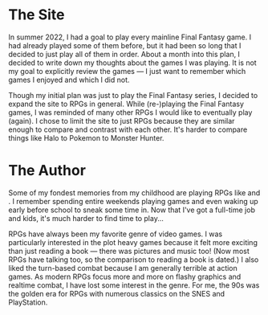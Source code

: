 # The Site

In summer 2022, I had a goal to play every mainline Final Fantasy game. I had already played some of them before, but it
had been so long that I decided to just play all of them in order. About a month into this plan, I decided to write
down my thoughts about the games I was playing. It is not my goal to explicitly review the games &mdash; I just want to
remember which games I enjoyed and which I did not.

Though my initial plan was just to play the Final Fantasy series, I decided to expand the site to RPGs in general.
While (re-)playing the Final Fantasy games, I was reminded of many other RPGs I would like to eventually play (again).
I chose to limit the site to just RPGs because they are similar enough to compare and contrast with each other. It's
harder to compare things like Halo to Pokemon to Monster Hunter.

# The Author

Some of my fondest memories from my childhood are playing RPGs like <GameLink slug="final_fantasy_vi" /> and
<GameLink slug="chrono_trigger" />. I remember spending entire weekends playing games and even waking up early before
school to sneak some time in. Now that I've got a full-time job and kids, it's much harder to find time to play...

RPGs have always been my favorite genre of video games. I was particularly interested in the plot heavy games because
it felt more exciting than just reading a book &mdash; there was pictures and music too! (Now most RPGs have talking
too, so the comparison to reading a book is dated.) I also liked the turn-based combat because I am generally terrible
at action games. As modern RPGs focus more and more on flashy graphics and realtime combat, I have lost some interest
in the genre. For me, the 90s was the golden era for RPGs with numerous classics on the SNES and PlayStation.

